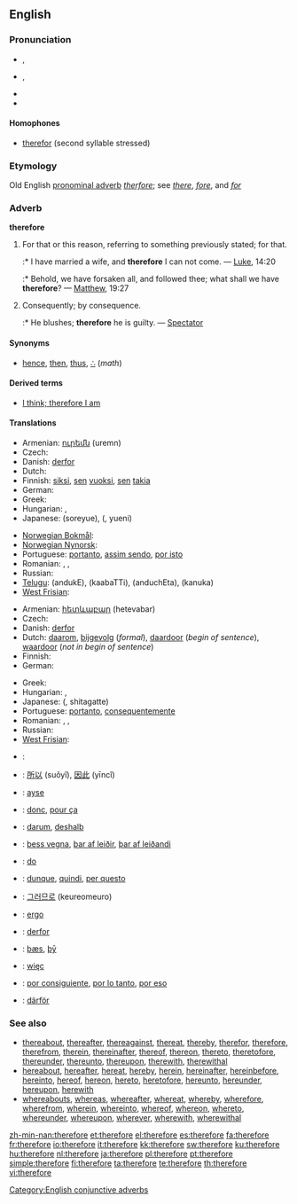 ==English==

{{rank|rest|2|open|326|therefore|feet|lay|along}}

===Pronunciation===
* {{a|RP}} {{IPA|/ˈðɛəfɔː/}}, {{SAMPA|/"DE@fO:/}}
* {{a|GenAm}} {{IPA|/ˈðɛɹfɔɹ/}}, {{SAMPA|/"DErfOr/}}
* {{audio|en-us-therefore.ogg|Audio (US)}}
* {{hyphenation|there|fore}}

====Homophones====
* [[therefor]] (second syllable stressed)

===Etymology===
Old English [[pronominal adverb]] ''[[therfore]]''; see ''[[there]]'', ''[[fore]]'', and ''[[for]]''

===Adverb===
'''therefore'''

# For that or this reason, referring to something previously stated; for that.
#:* I have married a wife, and '''therefore''' I can not come. — [[Luke]], 14:20
#:* Behold, we have forsaken all, and followed thee; what shall we have '''therefore'''? — [[Matthew]], 19:27
# Consequently; by consequence.
#:* He blushes; '''therefore''' he is guilty. — [[Spectator]]

====Synonyms====
* {{i-c|consequently}} [[hence]], [[then]], [[thus]], [[∴]] (''math'')

====Derived terms====
* [[I think; therefore I am]]

====Translations====
{{trans-top|for that or this reason, referring to something previously stated; for that}}
* Armenian: [[ուրեմն]] (uremn)
* Czech: {{t+|cs|proto}}
* Danish: [[derfor]]
* Dutch: {{t+|nl|daarom}}
* Finnish: [[siksi]], [[se#Finnish|sen]] [[vuoksi]], [[se#Finnish|sen]] [[takia]]
* German: {{t+|de|deswegen}}
* Greek: {{t+|el|επομένως|tr=epoménos|sc=Grek}}
* Hungarian: {{t+|hu|azért}}, {{t+|hu|ezért}}
* Japanese: {{Jpan|[[それゆえ]]}} (soreyue), {{Jpan|[[故に]]}} ({{Jpan|[[ゆえに]]}}, yueni)
{{trans-mid}}
* [[Norwegian Bokmål]]: {{tø|nb|derfor}}
* [[Norwegian Nynorsk]]: {{t-|nn|difor|xs=Norwegian Nynorsk}}
* Portuguese: [[portanto]], [[assim sendo]], [[por isto]]
* Romanian: {{t+|ro|deci}}, {{t+|ro|aşadar}}, {{t-|ro|prin urmare}}
* Russian: {{t+|ru|поэтому|tr=poétomu|sc=Cyrl}}
* [[Telugu]]: {{t|te|అందుకే|sc=Telu}} (andukE), {{t|te|కాబట్టి|sc=Telu}} (kaabaTTi), {{t|te|అందుచేత|sc=Telu}} (anduchEta), {{t|te|కనుక|sc=Telu}} (kanuka)
* [[West Frisian]]: {{t|fy|dêrom|xs=West Frisian}}
{{trans-bottom}}

{{trans-top|consequently; by consequence}}
* Armenian: [[հետևաբար]] (hetevabar)
* Czech: {{t+|cs|proto}}
* Danish: [[derfor]]
* Dutch: [[daarom]], [[bijgevolg]] (''formal''), [[daardoor]] (''begin of sentence''), [[waardoor]] (''not in begin of sentence'')
* Finnish: {{t+|fi|siksi}}
* German: {{t+|de|deswegen}}
{{trans-mid}}
* Greek: {{t+|el|επομένως|tr=epoménos|sc=Grek}}
* Hungarian: {{t-|hu|következésképpen}}, {{t+|hu|tehát}}
* Japanese: {{Jpan|[[従って]]}} ({{Jpan|[[したがって]]}}, shitagatte)
* Portuguese: [[portanto]], [[consequentemente]]
* Romanian: {{t+|ro|deci}}, {{t+|ro|aşadar}}, {{t-|ro|prin urmare}}
* Russian: {{t-|ru|следовательно|tr=slédovat'el'no|sc=Cyrl}}
* [[West Frisian]]: {{t|fy|dêrom|xs=West Frisian}}
{{trans-bottom}}

{{checktrans-top}}
* {{ttbc|Arabic}}: {{Arab|[[لذلك]]}} {{unicode|(li-ðálika)}}
* {{ttbc|Chinese}}: [[所以]] (suǒyǐ), [[因此]] (yīncǐ)
* {{ttbc|Crimean Tatar}}: [[ayse]]
* {{ttbc|French}}: [[donc]], [[pour ça]]
* {{ttbc|German}}: [[darum]], [[deshalb]]
* {{ttbc|Icelandic}}: [[þess vegna]], [[þar af leiðir]], [[þar af leiðandi]]
* {{ttbc|Ido}}: [[do]]
* {{ttbc|Italian}}: [[dunque]], [[quindi]], [[per questo]]
{{trans-mid}}
* {{ttbc|Korean}}: [[그러므로]] (keureomeuro)
* {{ttbc|Latin}}: [[ergo]]
* {{ttbc|Norwegian}}: [[derfor]]
* {{ttbc|Old English}}: [[þæs]], [[þy|þȳ]]
* {{ttbc|Polish}}: [[więc]]
* {{ttbc|Spanish}}: [[por consiguiente]], [[por lo tanto]], [[por eso]]
* {{ttbc|Swedish}}: [[därför]]
{{trans-bottom}}

===See also===
* [[thereabout]], [[thereafter]], [[thereagainst]], [[thereat]], [[thereby]], [[therefor]], [[therefore]], [[therefrom]], [[therein]], [[thereinafter]], [[thereof]], [[thereon]], [[thereto]], [[theretofore]], [[thereunder]], [[thereunto]], [[thereupon]], [[therewith]], [[therewithal]]
* [[hereabout]], [[hereafter]], [[hereat]], [[hereby]], [[herein]], [[hereinafter]], [[hereinbefore]], [[hereinto]], [[hereof]], [[hereon]], [[hereto]], [[heretofore]], [[hereunto]], [[hereunder]], [[hereupon]], [[herewith]]
* [[whereabouts]], [[whereas]], [[whereafter]], [[whereat]], [[whereby]], [[wherefore]], [[wherefrom]], [[wherein]], [[whereinto]], [[whereof]], [[whereon]], [[whereto]], [[whereunder]], [[whereupon]], [[wherever]], [[wherewith]], [[wherewithal]]

[[Category:English conjunctive adverbs]]

[[zh-min-nan:therefore]]
[[et:therefore]]
[[el:therefore]]
[[es:therefore]]
[[fa:therefore]]
[[fr:therefore]]
[[io:therefore]]
[[it:therefore]]
[[kk:therefore]]
[[sw:therefore]]
[[ku:therefore]]
[[hu:therefore]]
[[nl:therefore]]
[[ja:therefore]]
[[pl:therefore]]
[[pt:therefore]]
[[simple:therefore]]
[[fi:therefore]]
[[ta:therefore]]
[[te:therefore]]
[[th:therefore]]
[[vi:therefore]]